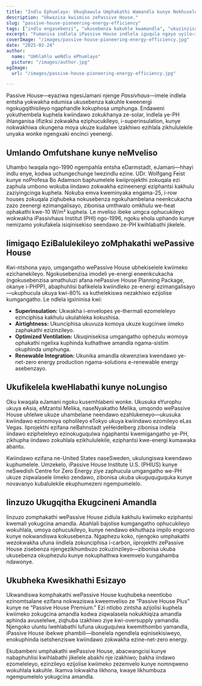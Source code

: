 ```yaml
---
title: "Indlu Ephumlayo: Ukuqhawula Umphakathi Wamandla kunye Nokhuseleko Oluhlala"
description: "Ukwazisa kwiimiso zePassive House."
slug: "passive-house-pioneering-energy-efficiency"
tags: ["indlu engasebenzi", "ukusebenza kakuhle kwamandla", "ukuzinzisa", "i-net-zero"]
excerpt: "Fumanisa indlela iPassive House indlela iguqula ngayo uyilo—ihambisa induduzo ephezulu ngaphakathi, ukunciphisa kakhulu ukusetyenziswa kwamandla, kunye nokunciphisa okukhulu kokukhutshwa kwekhabhoni, kungakhathaliseki uhlobo lwesakhiwo okanye imozulu."
coverImage: "/images/passive-house-pioneering-energy-efficiency.jpg"
date: "2025-02-24"
author:
  name: "Umhlahlo weNdlu ePhumlayo"
  picture: "/images/author.jpg"
ogImage:
  url: "/images/passive-house-pioneering-energy-efficiency.jpg"

---
```

Passive House—eyaziwa ngesiJamani njenge *Passivhaus*—imele indlela entsha yokwakha edumisa ukusebenza kakuhle kweenergi ngokugqithisileyo ngaphandle kokuphosa umphunga. Endaweni yokuthembela kuphela kwiindawo zokukhanya ze-solar, indlela ye-PH ihlanganisa iifiziksi zokwakha eziphucukileyo, i-superinsulation, kunye nokwakhiwa okungena moya ukuze kudalwe izakhiwo ezihlala zikhululekile unyaka wonke ngengxaki encinci yeenergi.

## Umlando Omfutshane kunye neMveliso

Uhambo lwaqala ngo-1990 ngempahla entsha eDarmstadt, eJamani—hhayi indlu enye, kodwa uchungechunge lwezindlu ezine. UDr. Wolfgang Feist kunye noProfesa Bo Adamson baphumelele kwiiprojekthi zokuqala ezi zaphula umbono wokuba iindawo zokwakha ezineenergi eziphantsi kakhulu zaziyingcinga kuphela. Nokuba emva kweminyaka engama-25, i-row houses zokuqala ziqhubeka nokusebenza ngokuhambelana neenkcukacha zazo zeenergi ezimangalisayo, zibonisa umthwalo omkhulu we-heat ophakathi kwe-10 W/m² kuphela. Le mveliso ibeke umgca ophucukileyo wokwakha iPassivhaus Institut (PHI) ngo-1996, ngoku ehola uphando kunye nemizamo yokufakela isiqinisekiso seendawo ze-PH kwihlabathi jikelele.
## Iimigaqo EziBalulekileyo zoMphakathi wePassive House

Kwi-ntshona yayo, umgangatho wePassive House ubhekiselele kwiimeko ezichanekileyo. Ngokusebenzisa imodeli ye-energi eneenkcukacha (ngokusebenzisa amathuluzi afana nePassive House Planning Package, okanye i-PHPP), abaphuhlisi bafikelela kwiindleko ze-energi ezimangalisayo—ukuphucula ukuya kwi-80% xa kuthelekiswa nezakhiwo ezijolise kumgangatho. Le ndlela igxininisa kwi:
- **Superinsulation:** Ukwakha i-envelopes ye-thermali ezomeleleyo ezinciphisa kakhulu ukulahleka kokushisa.
- **Airtightness:** Ukunciphisa ukuvuza komoya ukuze kugcinwe iimeko zaphakathi ezizinzileyo.
- **Optimized Ventilation:** Ukuqinisekisa umgangatho ophezulu womoya ophakathi ngelixa kuphinda kuthathwe amandla ngama-sistim okuphinda umphunga.
- **Renewable Integration:** Ukunika amandla okwenziwa kwendawo ye-net-zero energy production ngama-solutions e-renewable energy asebenzayo.

## Ukufikelela kweHlabathi kunye noLungiso

Oku kwaqala eJamani ngoku kusemhlabeni wonke. Ukusuka eYurophu ukuya eAsia, eMzantsi Melika, naseNyakatho Melika, umqondo wePassive House uhlelwe ukuze uhambelane neendawo ezahlukeneyo—ukusuka kwiindawo ezinomoya opholileyo eTokyo ukuya kwiindawo ezomileyo eLas Vegas. Iiprojekthi ezifana neBahnstadt yeHeidelberg zibonisa indlela iindawo ezipheleleyo ezinokuguqulwa ngaphantsi kwemigangatho ye-PH, zikhupha iindawo zokuhlala ezikhululekile, eziphantsi kwe-energi kumawaka abantu.

Kwiindawo ezifana ne-United States naseSweden, ukulungiswa kwendawo kuphumelele. Umzekelo, iPassive House Institute U.S. (PHIUS) kunye neSwedish Centre for Zero Energy ziye zaphucula umgangatho we-PH ukuze ziqwalasele iimeko zendawo, zibonisa ukuba ukuguquguquka kunye novavanyo kubalulekile ekuphumezeni ngempumelelo.
## Iinzuzo Ukugqitha Ekugcineni Amandla

Iinzuzo zomphakathi wePassive House zidlula kakhulu kwiimeko eziphantsi kwemali yokugcina amandla. Abahlali bajolise kumgangatho ophucukileyo wokuhlala, umoya ophucukileyo, kunye nendawo ekhuthaza impilo engcono kunye nokwandiswa kokusebenza. Ngaphezu koko, njengoko umphakathi wezokwakha ufuna iindlela zokunciphisa i-carbon, iiprojekthi zePassive House zisebenza njengezikhumbuzo zokuzinzileyo—zibonisa ukuba ukusebenza okuphezulu kunye nokuphathwa kwemvelo kungahamba ndawonye.

## Ukubheka Kwesikhathi Esizayo

Ukwandiswa komphakathi wePassive House kuqhubeka neentlobo ezinomtsalane ezifana nokwaziswa kweemveliso ze “Passive House Plus” kunye ne “Passive House Premium.” Ezi ntlobo zintsha azijolisi kuphela kwiimeko zokugcina amandla kodwa ziqwalasela nokukhiqiza amandla aphinda avuselelwe, ziqhuba izakhiwo ziye kwi-oversupply yamandla. Njengoko uluntu lwehlabathi lufuna ukuguqulwa kwemithombo yamandla, iPassive House ibekwe phambili—ibonelela ngendlela eqinisekisiweyo, enokuphinda isetshenziswe kwiindawo zokwakha ezine-net-zero energy.

Ekubambeni umphakathi wePassive House, abacwangcisi kunye nabaphuhlisi kwihlabathi jikelele abakhi nje izakhiwo; bakha iindawo ezomeleleyo, ezinzileyo ezijolise kwiimeko zezemvelo kunye nomnqweno wokuhlala kakuhle. Ikamva lokwakha likhona, kwaye likhumbuza ngempumelelo yokugcina amandla.
